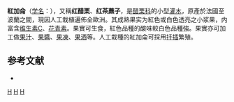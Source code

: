 {{Speciesbox
| taxon = Ribes rubrum
| image = Ribes rubrum 1.jpg
| image_caption = 紅醋栗
| binomial_authority = [[卡尔·林奈|L.]]
}}
'''紅加侖'''（[[学名|学名]]：{{lang|la|'''''Ribes rubrum'''''}}），又稱'''红醋栗'''、'''红茶藨子'''，是[[醋栗科|醋栗科]]的小型[[灌木|灌木]]，原產於法國至波蘭之間，現因人工栽植遍佈全歐洲。其成熟果实为紅色或白色透亮之小浆果，内富含[[维生素C|维生素C]]、[[花青素|花青素]]。果實可生食，紅色品種的酸味較白色品種強。果實亦可加工做[[果汁|果汁]]、[[果醬|果醬]]、[[果凍|果凍]]、[[果酒|果酒]]等。人工栽種的紅加侖可採用[[扦插|扦插]]繁殖。

== 参考文献 ==
{{refbegin}}
* {{CPNI| zh=红茶藨子 | id=089-26072 | binomial=Ribes rubrum | authority=L. | var= | accessdate=2013-01-17}}
{{refend}}

{{Fruit-stub}}
{{Taxonbar}}
[[Category:水果|H]]
[[Category:茶藨子科|H]]
[[Category:卡尔·林奈命名的生物分类|H]]